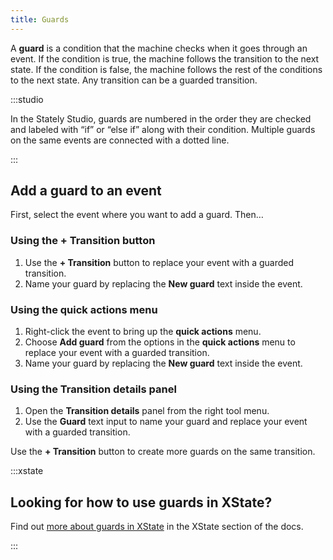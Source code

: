 ```yaml
---
title: Guards
---
```



A **guard** is a condition that the machine checks when it goes through an event. If the condition is true, the machine follows the transition to the next state. If the condition is false, the machine follows the rest of the conditions to the next state. Any transition can be a guarded transition.

<p>
<ThemedImage
  alt="A video player state machine with an initial Paused State and a Playing state. The transition from Playing to Paused has a guard numbered 1 and labeled ‘If time left is zero’. The first guard is joined to a second guard by a dotted line. The second guard is numbered 2 and is labeled ‘Else if time left is more than zero.’ The second guard’s transition targets the Playing state."
  sources={{
    light: useBaseUrl('/transitions-and-events/guards/guards.png'),
    dark: useBaseUrl('/transitions-and-events/guards/guards-dm.png'),
  }}
/>
</p>

:::studio

In the Stately Studio, guards are numbered in the order they are checked and labeled with “if” or “else if” along with their condition. Multiple guards on the same events are connected with a dotted line.

:::

<!--TODO: Why you might use a guard with example.-->

## Add a guard to an event

First, select the event where you want to add a guard. Then…

### Using the **+ Transition** button

1. Use the **+ Transition** button to replace your event with a guarded transition.
2. Name your guard by replacing the **New guard** text inside the event.

### Using the **quick actions** menu

1. Right-click the event to bring up the **quick actions** menu.
2. Choose **Add guard** from the options in the **quick actions** menu to replace your event with a guarded transition.
3. Name your guard by replacing the **New guard** text inside the event.

### Using the **Transition details** panel

1. Open the **Transition details** panel from the right tool menu.
2. Use the **Guard** text input to name your guard and replace your event with a guarded transition.

Use the **+ Transition** button to create more guards on the same transition.

:::xstate 

## Looking for how to use guards in XState?

Find out [more about guards in XState](/xstate/transitions-and-choices/guards) in the XState section of the docs.

:::